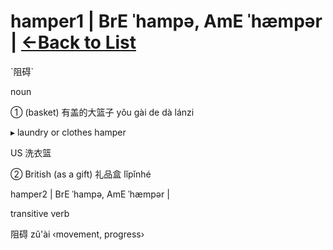 = hamper1 | BrE ˈhampə, AmE ˈhæmpər | [[/wordsi|<-Back to List]] =

`阻碍`

noun

① (basket) 有盖的大篮子 yǒu gài de dà lánzi

▸ laundry or clothes hamper

US 洗衣篮

② British (as a gift) 礼品盒 lǐpǐnhé

hamper2 | BrE ˈhampə, AmE ˈhæmpər |

transitive verb

阻碍 zǔ'ài ‹movement, progress›

